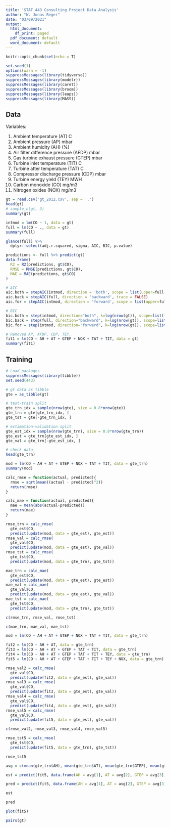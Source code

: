 ```yaml
---
title: 'STAT 443 Consulting Project Data Analysis'
author: "W. Jonas Reger"
date: "03/09/2021"
output:
  html_document:
    df_print: paged
  pdf_document: default
  word_document: default
---
```


```r
knitr::opts_chunk$set(echo = T)
```

```r
set.seed(1)
options(warn = -1)
suppressMessages(library(tidyverse))
suppressMessages(library(modelr))
suppressMessages(library(caret))
suppressMessages(library(broom))
suppressMessages(library(leaps))
suppressMessages(library(MASS))


```

## Data

Variables:

1. Ambient temperature (AT) C
2. Ambient pressure (AP) mbar
3. Ambient humidity (AH) (%)
4. Air filter difference pressure (AFDP) mbar
5. Gas turbine exhaust pressure (GTEP) mbar
6. Turbine inlet temperature (TIT) C
7. Turbine after temperature (TAT) C
8. Compressor discharge pressure (CDP) mbar
9. Turbine energy yield (TEY) MWH
10. Carbon monoxide (CO) mg/m3
11. Nitrogen oxides (NOX) mg/m3

```r
gt = read.csv('gt_2012.csv', sep = ',')
head(gt)
# sample_n(gt, 3)
summary(gt)

intmod = lm(CO ~ 1, data = gt)
full = lm(CO ~ ., data = gt)
summary(full)

glance(full) %>%
  dplyr::select(adj.r.squared, sigma, AIC, BIC, p.value)

predictions <- full %>% predict(gt)
data.frame(
  R2 = R2(predictions, gt$CO),
  RMSE = RMSE(predictions, gt$CO),
  MAE = MAE(predictions, gt$CO)
)

# AIC
aic.both = stepAIC(intmod, direction = 'both', scope = list(upper=full, lower=intmod), trace = FALSE)
aic.back = stepAIC(full, direction = 'backward', trace = FALSE)
aic.for = stepAIC(intmod, direction = 'forward', scope = list(upper=full, lower=intmod), trace = FALSE)

# BIC
bic.both = step(intmod, direction="both", k=log(nrow(gt)), scope=list(lower = intmod, upper = full), data=gt, trace = FALSE)
bic.back = step(full, direction="backward", k=log(nrow(gt)), scope=list(lower = intmod, upper = full), data=gt, trace = FALSE)
bic.for = step(intmod, direction="forward", k=log(nrow(gt)), scope=list(lower = intmod, upper = full), data=gt, trace = FALSE)

# Removed AP, AFDP, CDP, TEY, 
fit1 = lm(CO ~ AH + AT + GTEP + NOX + TAT + TIT, data = gt)
summary(fit1)
```


## Training

```r
# Load packages
suppressMessages(library(tibble))
set.seed(443)

# gt data as tibble
gte = as_tibble(gt)

# test-train split
gte_trn_idx = sample(nrow(gte), size = 0.8*nrow(gte))
gte_trn = gte[gte_trn_idx, ]
gte_tst = gte[-gte_trn_idx, ]

# estimation-validation split
gte_est_idx = sample(nrow(gte_trn), size = 0.8*nrow(gte_trn))
gte_est = gte_trn[gte_est_idx, ]
gte_val = gte_trn[-gte_est_idx, ]

# check data
head(gte_trn)
```



```r
mod = lm(CO ~ AH + AT + GTEP + NOX + TAT + TIT, data = gte_trn)
summary(mod)
```

```r
calc_rmse = function(actual, predicted){
  rmse = sqrt(mean((actual - predicted)^2))
  return(rmse)
}

calc_mae = function(actual, predicted){
  mae = mean(abs(actual-predicted))
  return(mae)
}

rmse_trn = calc_rmse(
  gte_est$CO, 
  predict(update(mod, data = gte_est), gte_est))
rmse_val = calc_rmse(
  gte_val$CO, 
  predict(update(mod, data = gte_est), gte_val))
rmse_tst = calc_rmse(
  gte_tst$CO, 
  predict(update(mod, data = gte_trn), gte_tst))

mae_trn = calc_mae(
  gte_est$CO, 
  predict(update(mod, data = gte_est), gte_est))
mae_val = calc_mae(
  gte_val$CO, 
  predict(update(mod, data = gte_est), gte_val))
mae_tst = calc_mae(
  gte_tst$CO, 
  predict(update(mod, data = gte_trn), gte_tst))

c(rmse_trn, rmse_val, rmse_tst)

c(mae_trn, mae_val, mae_tst)
```

```r
mod = lm(CO ~ AH + AT + GTEP + NOX + TAT + TIT, data = gte_trn)

fit2 = lm(CO ~ AH + AT, data = gte_trn)
fit3 = lm(CO ~ AH + AT + GTEP + TAT + TIT, data = gte_trn)
fit4 = lm(CO ~ AH + AT + GTEP + TAT + TIT + TEY, data = gte_trn)
fit5 = lm(CO ~ AH + AT + GTEP + TAT + TIT + TEY + NOX, data = gte_trn)

rmse_val2 = calc_rmse(
  gte_val$CO, 
  predict(update(fit2, data = gte_est), gte_val))
rmse_val3 = calc_rmse(
  gte_val$CO, 
  predict(update(fit3, data = gte_est), gte_val))
rmse_val4 = calc_rmse(
  gte_val$CO, 
  predict(update(fit4, data = gte_est), gte_val))
rmse_val5 = calc_rmse(
  gte_val$CO, 
  predict(update(fit5, data = gte_est), gte_val))

c(rmse_val2, rmse_val3, rmse_val4, rmse_val5)

rmse_tst5 = calc_rmse(
  gte_tst$CO, 
  predict(update(fit5, data = gte_trn), gte_tst))

rmse_tst5
```

```r
avg = c(mean(gte_trn$AH), mean(gte_trn$AT), mean(gte_trn$GTEP), mean(gte_trn$TAT), mean(gte_trn$TIT), mean(gte_trn$TEY), mean(gte_trn$NOX))

est = predict(fit5, data.frame(AH = avg[1], AT = avg[2], GTEP = avg[3], TAT = avg[4], TIT = avg[5], TEY = avg[6], NOX = avg[7]), interval = "confidence", level = 0.95)

pred = predict(fit5, data.frame(AH = avg[1], AT = avg[2], GTEP = avg[3], TAT = avg[4], TIT = avg[5], TEY = avg[6], NOX = avg[7]), interval = "prediction", level = 0.95)

est

pred
```

```r
plot(fit5)
```

```r
pairs(gt)
```














